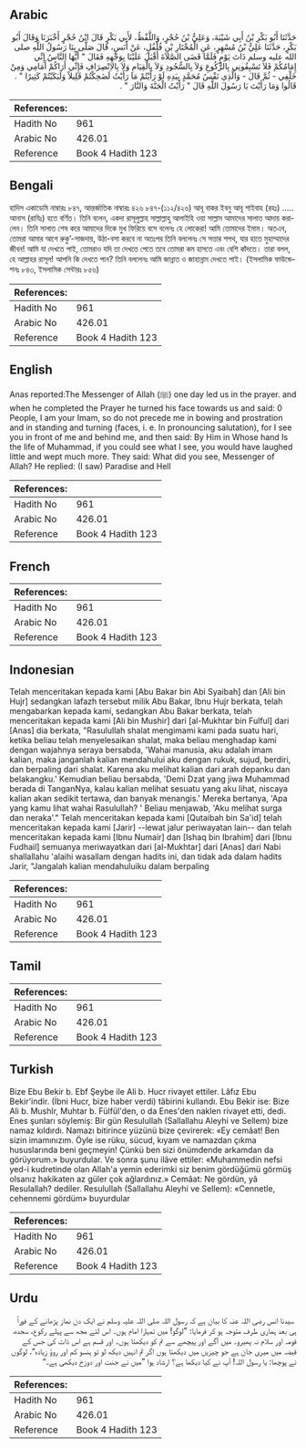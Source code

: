 ## Arabic


<div dir="rtl" lang="ar" style={{fontSize:'larger',backgroundColor:'#f8f9fa',padding:20}}>
حَدَّثَنَا أَبُو بَكْرِ بْنُ أَبِي شَيْبَةَ، وَعَلِيُّ بْنُ حُجْرٍ، وَاللَّفْظُ، لأَبِي بَكْرٍ قَالَ ابْنُ حُجْرٍ أَخْبَرَنَا وَقَالَ أَبُو بَكْرٍ، حَدَّثَنَا عَلِيُّ بْنُ مُسْهِرٍ، عَنِ الْمُخْتَارِ بْنِ فُلْفُلٍ، عَنْ أَنَسٍ، قَالَ صَلَّى بِنَا رَسُولُ اللَّهِ صلى الله عليه وسلم ذَاتَ يَوْمٍ فَلَمَّا قَضَى الصَّلاَةَ أَقْبَلَ عَلَيْنَا بِوَجْهِهِ فَقَالَ ‏"‏ أَيُّهَا النَّاسُ إِنِّي إِمَامُكُمْ فَلاَ تَسْبِقُونِي بِالرُّكُوعِ وَلاَ بِالسُّجُودِ وَلاَ بِالْقِيَامِ وَلاَ بِالاِنْصِرَافِ فَإِنِّي أَرَاكُمْ أَمَامِي وَمِنْ خَلْفِي - ثُمَّ قَالَ - وَالَّذِي نَفْسُ مُحَمَّدٍ بِيَدِهِ لَوْ رَأَيْتُمْ مَا رَأَيْتُ لَضَحِكْتُمْ قَلِيلاً وَلَبَكَيْتُمْ كَثِيرًا ‏"‏ ‏.‏ قَالُوا وَمَا رَأَيْتَ يَا رَسُولَ اللَّهِ قَالَ ‏"‏ رَأَيْتُ الْجَنَّةَ وَالنَّارَ ‏"‏ ‏.‏
</div>
<div style={{backgroundColor:'#f8f9fa',padding:20, marginBottom: 10}}><table> <thead> <tr> <th>References:</th> <th></th> </tr> </thead> <tbody><tr><td>Hadith No</td><td>961</td></tr><tr><td>Arabic No</td><td>426.01</td></tr><tr><td>Reference</td><td>Book 4 Hadith 123</td></tr></tbody></table></div>

## Bengali


<div dir="ltr" lang="bn" style={{fontSize:'larger',backgroundColor:'#f8f9fa',padding:20}}>
হাদিস একাডেমি নাম্বারঃ ৮৪৭, আন্তর্জাতিক নাম্বারঃ ৪২৬ ৮৪৭-(১১২/৪২৬) আবূ বাকর ইবনু আবূ শাইবাহ (রহঃ) ..... আনাস (রাযিঃ) হতে বর্ণিত। তিনি বলেন, একদা রাসূলুল্লাহ সাল্লাল্লাহু আলাইহি ওয়া সাল্লাম আমাদের সালাত আদায় করালেন। তিনি সালাত শেষ করে আমাদের দিকে মুখ ফিরিয়ে বসে বলেনঃ হে লোকেরা! আমি তোমাদের ইমাম। অতএব, তোমরা আমার আগে রুকু’-সাজদায়, উঠা-বসা করবে না অতঃপর তিনি বললেনঃ সে সত্তার শপথ, যার হাতে মুহাম্মাদের জীবন! আমি যা দেখতে পাই, তোমরাও যদি তা দেখতে পেতে তবে তোমরা কম হাসতে এবং বেশি কাঁদতে। তারা বলল, হে আল্লাহর রাসূল! আপনি কি দেখতে পান? তিনি বললেনঃ আমি জান্নাত ও জাহান্নাম দেখতে পাই। (ইসলামিক ফাউন্ডেশনঃ ৮৪৩, ইসলামিক সেন্টারঃ ৮৫৬)
</div>
<div style={{backgroundColor:'#f8f9fa',padding:20, marginBottom: 10}}><table> <thead> <tr> <th>References:</th> <th></th> </tr> </thead> <tbody><tr><td>Hadith No</td><td>961</td></tr><tr><td>Arabic No</td><td>426.01</td></tr><tr><td>Reference</td><td>Book 4 Hadith 123</td></tr></tbody></table></div>

## English


<div dir="ltr" lang="en" style={{fontSize:'larger',backgroundColor:'#f8f9fa',padding:20}}>
Anas reported:The Messenger of Allah (ﷺ) one day led us in the prayer. and when he completed the Prayer he turned his face towards us and said: 0 People, I am your Imam, so do not precede me in bowing and prostration and in standing and turning (faces, i. e. In pronouncing salutation), for I see you in front of me and behind me, and then said: By Him in Whose hand Is the life of Muhammad, if you could see what I see, you would have laughed little and wept much more. They said: What did you see, Messenger of Allah? He replied: (I saw) Paradise and Hell
</div>
<div style={{backgroundColor:'#f8f9fa',padding:20, marginBottom: 10}}><table> <thead> <tr> <th>References:</th> <th></th> </tr> </thead> <tbody><tr><td>Hadith No</td><td>961</td></tr><tr><td>Arabic No</td><td>426.01</td></tr><tr><td>Reference</td><td>Book 4 Hadith 123</td></tr></tbody></table></div>

## French


<div dir="ltr" lang="fr" style={{fontSize:'larger',backgroundColor:'#f8f9fa',padding:20}}>

</div>
<div style={{backgroundColor:'#f8f9fa',padding:20, marginBottom: 10}}><table> <thead> <tr> <th>References:</th> <th></th> </tr> </thead> <tbody><tr><td>Hadith No</td><td>961</td></tr><tr><td>Arabic No</td><td>426.01</td></tr><tr><td>Reference</td><td>Book 4 Hadith 123</td></tr></tbody></table></div>

## Indonesian


<div dir="ltr" lang="id" style={{fontSize:'larger',backgroundColor:'#f8f9fa',padding:20}}>
Telah menceritakan kepada kami [Abu Bakar bin Abi Syaibah] dan [Ali bin Hujr] sedangkan lafazh tersebut milik Abu Bakar, Ibnu Hujr berkata, telah mengabarkan kepada kami, sedangkan Abu Bakar berkata, telah menceritakan kepada kami [Ali bin Mushir] dari [al-Mukhtar bin Fulful] dari [Anas] dia berkata, "Rasulullah shalat mengimami kami pada suatu hari, ketika beliau telah menyelesaikan shalat, maka beliau menghadap kami dengan wajahnya seraya bersabda, 'Wahai manusia, aku adalah imam kalian, maka janganlah kalian mendahului aku dengan rukuk, sujud, berdiri, dan berpaling dari shalat. Karena aku melihat kalian dari arah depanku dan belakangku.' Kemudian beliau bersabda, 'Demi Dzat yang jiwa Muhammad berada di TanganNya, kalau kalian melihat sesuatu yang aku lihat, niscaya kalian akan sedikit tertawa, dan banyak menangis.' Mereka bertanya, 'Apa yang kamu lihat wahai Rasulullah? ' Beliau menjawab, 'Aku melihat surga dan neraka'." Telah menceritakan kepada kami [Qutaibah bin Sa'id] telah menceritakan kepada kami [Jarir] --lewat jalur periwayatan lain-- dan telah menceritakan kepada kami [Ibnu Numair] dan [Ishaq bin Ibrahim] dari [Ibnu Fudhail] semuanya meriwayatkan dari [al-Mukhtar] dari [Anas] dari Nabi shallallahu 'alaihi wasallam dengan hadits ini, dan tidak ada dalam hadits Jarir, "Jangalah kalian mendahuluiku dalam berpaling
</div>
<div style={{backgroundColor:'#f8f9fa',padding:20, marginBottom: 10}}><table> <thead> <tr> <th>References:</th> <th></th> </tr> </thead> <tbody><tr><td>Hadith No</td><td>961</td></tr><tr><td>Arabic No</td><td>426.01</td></tr><tr><td>Reference</td><td>Book 4 Hadith 123</td></tr></tbody></table></div>

## Tamil


<div dir="ltr" lang="ta" style={{fontSize:'larger',backgroundColor:'#f8f9fa',padding:20}}>

</div>
<div style={{backgroundColor:'#f8f9fa',padding:20, marginBottom: 10}}><table> <thead> <tr> <th>References:</th> <th></th> </tr> </thead> <tbody><tr><td>Hadith No</td><td>961</td></tr><tr><td>Arabic No</td><td>426.01</td></tr><tr><td>Reference</td><td>Book 4 Hadith 123</td></tr></tbody></table></div>

## Turkish


<div dir="ltr" lang="tr" style={{fontSize:'larger',backgroundColor:'#f8f9fa',padding:20}}>
Bize Ebu Bekir b. Ebf Şeybe ile Ali b. Hucr rivayet ettiler. Lâfız Ebu Bekir'indir. (İbni Hucr, bize haber verdi) tâbirini kullandı. Ebu Bekir ise: Bize Ali b. Mushlr, Muhtar b. Fülfül'den, o da Enes'den naklen rivayet etti, dedi. Enes şunları söylemiş: Bir gün Resulullah (Sallallahu Aleyhi ve Sellem) bize namaz kıldırdı. Namazı bitirince yüzünü bize çevirerek: «Ey cemâat! Ben sizin imamınızım. Öyle ise rüku, sücud, kıyam ve namazdan çıkma hususlarında beni geçmeyin! Çünkü ben sizi önümdende arkamdan da görüyorum.» buyurdular. Ve sonra şunu ilâve ettiler: «Muhammedin nefsi yed-i kudretinde olan Allah'a yemin ederimki siz benim gördüğümü görmüş olsanız hakikaten az güler çok ağlardınız.» Cemâat: Ne gördün, yâ Resulallah? dediler. Resulullah (Sallallahu Aleyhi ve Sellem): «Cennetle, cehennemi gördüm» buyurdular
</div>
<div style={{backgroundColor:'#f8f9fa',padding:20, marginBottom: 10}}><table> <thead> <tr> <th>References:</th> <th></th> </tr> </thead> <tbody><tr><td>Hadith No</td><td>961</td></tr><tr><td>Arabic No</td><td>426.01</td></tr><tr><td>Reference</td><td>Book 4 Hadith 123</td></tr></tbody></table></div>

## Urdu


<div dir="rtl" lang="ur" style={{fontSize:'larger',backgroundColor:'#f8f9fa',padding:20}}>
‏‏‏‏ سیدنا انس رضی اللہ عنہ کا بیان ہے کہ رسول اللہ صلی اللہ علیہ وسلم نے ایک دن نماز پڑھانے کے فوراً ہی بعد ہماری طرف متوجہ ہو کر فرمایا: ”لوگو! میں تمہارا امام ہوں۔ اس لئے مجھ سے پہلے رکوع، سجدہ، قومہ اور سلام نہ پھیرو۔ میں آگے اور پیچھے سے تم کو دیکھتا ہوں۔ اور قسم ہے اس ذات کی جس کے قبضہ میں میری جان ہے جو چیزیں میں دیکھتا ہوں اگر تم انہیں دیکھ لو تو ہنسو کم اور روؤ زیادہ“، لوگوں نے پوچھا: یا رسول اللہ! آپ نے کیا دیکھا ہے؟ ارشاد ہوا ”میں نے جنت اور دوزخ دیکھی ہے۔“
</div>
<div style={{backgroundColor:'#f8f9fa',padding:20, marginBottom: 10}}><table> <thead> <tr> <th>References:</th> <th></th> </tr> </thead> <tbody><tr><td>Hadith No</td><td>961</td></tr><tr><td>Arabic No</td><td>426.01</td></tr><tr><td>Reference</td><td>Book 4 Hadith 123</td></tr></tbody></table></div>